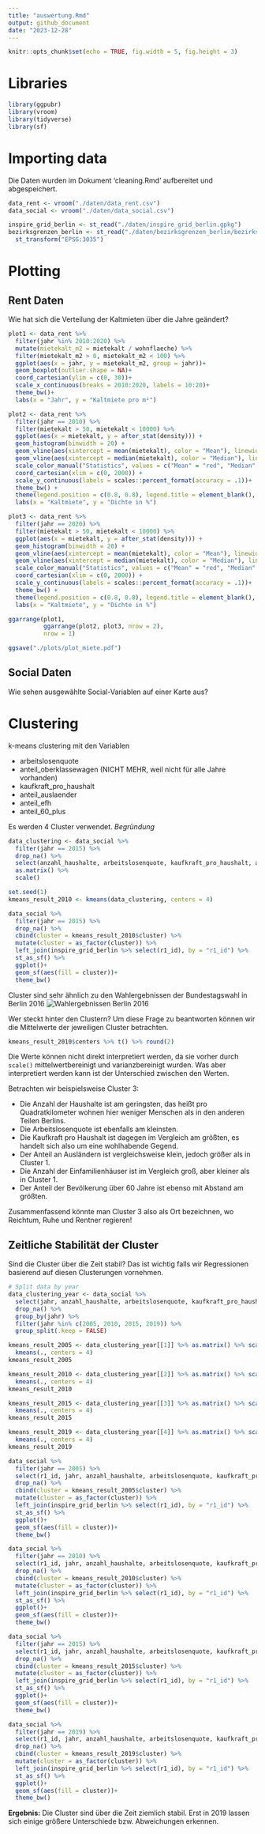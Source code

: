 ```yaml
---
title: "auswertung.Rmd"
output: github_document
date: "2023-12-28"
---
```


```r
knitr::opts_chunk$set(echo = TRUE, fig.width = 5, fig.height = 3)
```

# Libraries
```r
library(ggpubr)
library(vroom)
library(tidyverse)
library(sf)
```

# Importing data
Die Daten wurden im Dokument 'cleaning.Rmd' aufbereitet und abgespeichert.
```r
data_rent <- vroom("./daten/data_rent.csv")
data_social <- vroom("./daten/data_social.csv")

inspire_grid_berlin <- st_read("./daten/inspire_grid_berlin.gpkg")
bezirksgrenzen_berlin <- st_read("./daten/bezirksgrenzen_berlin/bezirksgrenzen.shp") %>%
  st_transform("EPSG:3035")
```

# Plotting
## Rent Daten
Wie hat sich die Verteilung der Kaltmieten über die Jahre geändert?
```r
plot1 <- data_rent %>%
  filter(jahr %in% 2010:2020) %>%
  mutate(mietekalt_m2 = mietekalt / wohnflaeche) %>%
  filter(mietekalt_m2 > 0, mietekalt_m2 < 100) %>%
  ggplot(aes(x = jahr, y = mietekalt_m2, group = jahr))+
  geom_boxplot(outlier.shape = NA)+
  coord_cartesian(ylim = c(0, 30))+
  scale_x_continuous(breaks = 2010:2020, labels = 10:20)+
  theme_bw()+
  labs(x = "Jahr", y = "Kaltmiete pro m²")

plot2 <- data_rent %>%
  filter(jahr == 2010) %>%
  filter(mietekalt > 50, mietekalt < 10000) %>%
  ggplot(aes(x = mietekalt, y = after_stat(density))) +
  geom_histogram(binwidth = 20) +
  geom_vline(aes(xintercept = mean(mietekalt), color = "Mean"), linewidth = .8, linetype = "dashed") +
  geom_vline(aes(xintercept = median(mietekalt), color = "Median"), linewidth = .8, linetype = "dashed") +
  scale_color_manual("Statistics", values = c("Mean" = "red", "Median" = "blue"))+
  coord_cartesian(xlim = c(0, 2000)) +
  scale_y_continuous(labels = scales::percent_format(accuracy = .1))+
  theme_bw() +
  theme(legend.position = c(0.8, 0.8), legend.title = element_blank(), legend.background = element_blank())+
  labs(x = "Kaltmiete", y = "Dichte in %")

plot3 <- data_rent %>%
  filter(jahr == 2020) %>%
  filter(mietekalt > 50, mietekalt < 10000) %>%
  ggplot(aes(x = mietekalt, y = after_stat(density))) +
  geom_histogram(binwidth = 20) +
  geom_vline(aes(xintercept = mean(mietekalt), color = "Mean"), linewidth = .8, linetype = "dashed") +
  geom_vline(aes(xintercept = median(mietekalt), color = "Median"), linewidth = .8, linetype = "dashed") +
  scale_color_manual("Statistics", values = c("Mean" = "red", "Median" = "blue"))+
  coord_cartesian(xlim = c(0, 2000)) +
  scale_y_continuous(labels = scales::percent_format(accuracy = .1))+
  theme_bw() +
  theme(legend.position = c(0.8, 0.8), legend.title = element_blank(), legend.background = element_blank())+
  labs(x = "Kaltmiete", y = "Dichte in %")

ggarrange(plot1,
          ggarrange(plot2, plot3, nrow = 2),
          nrow = 1)

ggsave("./plots/plot_miete.pdf")
```

## Social Daten
Wie sehen ausgewählte Social-Variablen auf einer Karte aus?

# Clustering
k-means clustering mit den Variablen

- arbeitslosenquote
- anteil_oberklassewagen (NICHT MEHR, weil nicht für alle Jahre vorhanden)
- kaufkraft_pro_haushalt
- anteil_auslaender
- anteil_efh
- anteil_60_plus

Es werden 4 Cluster verwendet. *Begründung*

```r
data_clustering <- data_social %>%
  filter(jahr == 2015) %>%
  drop_na() %>%
  select(anzahl_haushalte, arbeitslosenquote, kaufkraft_pro_haushalt, anteil_auslaender, anteil_efh, anteil_60_plus) %>%
  as.matrix() %>%
  scale()

set.seed(1)
kmeans_result_2010 <- kmeans(data_clustering, centers = 4)

data_social %>%
  filter(jahr == 2015) %>%
  drop_na() %>%
  cbind(cluster = kmeans_result_2010$cluster) %>%
  mutate(cluster = as_factor(cluster)) %>%
  left_join(inspire_grid_berlin %>% select(r1_id), by = "r1_id") %>%
  st_as_sf() %>%
  ggplot()+
  geom_sf(aes(fill = cluster))+
  theme_bw()
```

Cluster sind sehr ähnlich zu den Wahlergebnissen der Bundestagswahl in Berlin 2016 ![Wahlergebnissen Berlin 2016](https://img.welt.de/img/politik/deutschland/mobile158256707/6751622257-ci23x11-w2000/DWO-IP-WahlergebnisBerlin-js-eps.jpg)

Wer steckt hinter den Clustern? Um diese Frage zu beantworten können wir die Mittelwerte der jeweiligen Cluster betrachten.
```r
kmeans_result_2010$centers %>% t() %>% round(2)
```

Die Werte können nicht direkt interpretiert werden, da sie vorher durch `scale()` mittelwertbereinigt und varianzbereinigt wurden. Was aber interpretiert werden kann ist der Unterschied zwischen den Werten.

Betrachten wir beispielsweise Cluster 3:

- Die Anzahl der Haushalte ist am geringsten, das heißt pro Quadratkilometer wohnen hier weniger Menschen als in den anderen Teilen Berlins.
- Die Arbeitslosenquote ist ebenfalls am kleinsten.
- Die Kaufkraft pro Haushalt ist dagegen im Vergleich am größten, es handelt sich also um eine wohlhabende Gegend.
- Der Anteil an Ausländern ist vergleichsweise klein, jedoch größer als in Cluster 1.
- Die Anzahl der Einfamilienhäuser ist im Vergleich groß, aber kleiner als in Cluster 1.
- Der Anteil der Bevölkerung über 60 Jahre ist ebenso mit Abstand am größten.

Zusammenfassend könnte man Cluster 3 also als Ort bezeichnen, wo Reichtum, Ruhe und Rentner regieren!

## Zeitliche Stabilität der Cluster
Sind die Cluster über die Zeit stabil? Das ist wichtig falls wir Regressionen basierend auf diesen Clusterungen vornehmen.
```r
# Split data by year
data_clustering_year <- data_social %>%
  select(jahr, anzahl_haushalte, arbeitslosenquote, kaufkraft_pro_haushalt, anteil_auslaender, anteil_efh, anteil_60_plus) %>%
  drop_na() %>%
  group_by(jahr) %>%
  filter(jahr %in% c(2005, 2010, 2015, 2019)) %>%
  group_split(.keep = FALSE)

kmeans_result_2005 <- data_clustering_year[[1]] %>% as.matrix() %>% scale() %>%
  kmeans(., centers = 4)
kmeans_result_2005

kmeans_result_2010 <- data_clustering_year[[2]] %>% as.matrix() %>% scale() %>%
  kmeans(., centers = 4)
kmeans_result_2010

kmeans_result_2015 <- data_clustering_year[[3]] %>% as.matrix() %>% scale() %>%
  kmeans(., centers = 4)
kmeans_result_2015

kmeans_result_2019 <- data_clustering_year[[4]] %>% as.matrix() %>% scale() %>%
  kmeans(., centers = 4)
kmeans_result_2019
```

```r
data_social %>%
  filter(jahr == 2005) %>%
  select(r1_id, jahr, anzahl_haushalte, arbeitslosenquote, kaufkraft_pro_haushalt, anteil_auslaender, anteil_efh, anteil_60_plus) %>%
  drop_na() %>%
  cbind(cluster = kmeans_result_2005$cluster) %>%
  mutate(cluster = as_factor(cluster)) %>%
  left_join(inspire_grid_berlin %>% select(r1_id), by = "r1_id") %>%
  st_as_sf() %>%
  ggplot()+
  geom_sf(aes(fill = cluster))+
  theme_bw()

data_social %>%
  filter(jahr == 2010) %>%
  select(r1_id, jahr, anzahl_haushalte, arbeitslosenquote, kaufkraft_pro_haushalt, anteil_auslaender, anteil_efh, anteil_60_plus) %>%
  drop_na() %>%
  cbind(cluster = kmeans_result_2010$cluster) %>%
  mutate(cluster = as_factor(cluster)) %>%
  left_join(inspire_grid_berlin %>% select(r1_id), by = "r1_id") %>%
  st_as_sf() %>%
  ggplot()+
  geom_sf(aes(fill = cluster))+
  theme_bw()

data_social %>%
  filter(jahr == 2015) %>%
  select(r1_id, jahr, anzahl_haushalte, arbeitslosenquote, kaufkraft_pro_haushalt, anteil_auslaender, anteil_efh, anteil_60_plus) %>%
  drop_na() %>%
  cbind(cluster = kmeans_result_2015$cluster) %>%
  mutate(cluster = as_factor(cluster)) %>%
  left_join(inspire_grid_berlin %>% select(r1_id), by = "r1_id") %>%
  st_as_sf() %>%
  ggplot()+
  geom_sf(aes(fill = cluster))+
  theme_bw()

data_social %>%
  filter(jahr == 2019) %>%
  select(r1_id, jahr, anzahl_haushalte, arbeitslosenquote, kaufkraft_pro_haushalt, anteil_auslaender, anteil_efh, anteil_60_plus) %>%
  drop_na() %>%
  cbind(cluster = kmeans_result_2019$cluster) %>%
  mutate(cluster = as_factor(cluster)) %>%
  left_join(inspire_grid_berlin %>% select(r1_id), by = "r1_id") %>%
  st_as_sf() %>%
  ggplot()+
  geom_sf(aes(fill = cluster))+
  theme_bw()
```

**Ergebnis:** Die Cluster sind über die Zeit ziemlich stabil. Erst in 2019 lassen sich einige größere Unterschiede bzw. Abweichungen erkennen.
